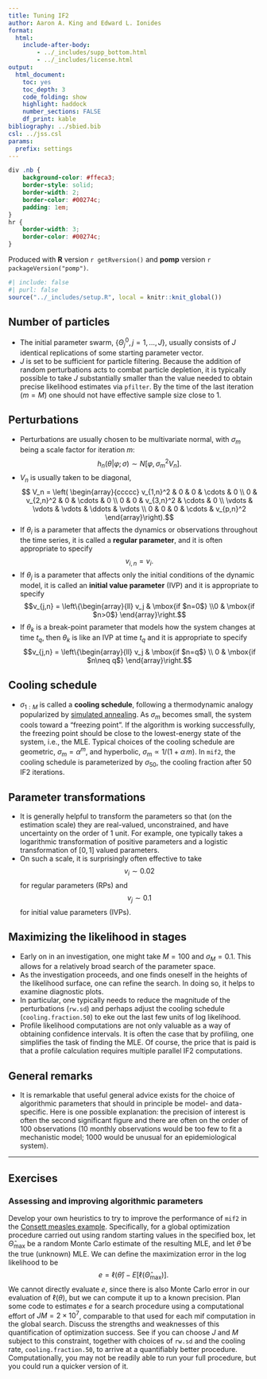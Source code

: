 ```yaml
---
title: Tuning IF2
author: Aaron A. King and Edward L. Ionides
format: 
  html: 
    include-after-body:
        - ../_includes/supp_bottom.html
        - ../_includes/license.html
output:
  html_document:
    toc: yes
    toc_depth: 3
    code_folding: show
    highlight: haddock
    number_sections: FALSE
    df_print: kable
bibliography: ../sbied.bib
csl: ../jss.csl
params:
  prefix: settings
---
```


```css
div .nb {
	background-color: #ffeca3;
	border-style: solid;
	border-width: 2;
	border-color: #00274c;
	padding: 1em;
}
hr {
	border-width: 3;
	border-color: #00274c;
}
```

\newcommand\prob[1]{\mathbb{P}\left[{#1}\right]}
\newcommand\expect[1]{\mathbb{E}\left[{#1}\right]}
\newcommand\var[1]{\mathrm{Var}\left[{#1}\right]}
\newcommand\dist[2]{\mathrm{#1}\left(#2\right)}
\newcommand\lik{\mathcal{L}}
\newcommand\loglik{\ell}

Produced with **R** version `r getRversion()` and **pomp** version `r packageVersion("pomp")`.

```r
#| include: false
#| purl: false
source("../_includes/setup.R", local = knitr::knit_global())
```

## Number of particles

-   The initial parameter swarm, $\{ \Theta^0_j, j=1,\dots,J\}$, usually consists of $J$ identical replications of some starting parameter vector.
-   $J$ is set to be sufficient for particle filtering. Because the addition of random perturbations acts to combat particle depletion, it is typically possible to take $J$ substantially smaller than the value needed to obtain precise likelihood estimates via `pfilter`. By the time of the last iteration ($m=M$) one should not have effective sample size close to 1.

## Perturbations

-   Perturbations are usually chosen to be multivariate normal, with $\sigma_m$ being a scale factor for iteration $m$: $$h_n(\theta|\varphi;\sigma) \sim N[\varphi, \sigma^2_m V_n].$$
-   $V_n$ is usually taken to be diagonal, $$ V_n = \left( \begin{array}{ccccc}
    v_{1,n}^2 & 0 & 0 & \cdots & 0 \\
    0 & v_{2,n}^2 &  0 & \cdots & 0 \\
    0 & 0 & v_{3,n}^2 & \cdots & 0 \\
    \vdots & \vdots & \vdots & \ddots & \vdots \\
    0 & 0 & 0 & \cdots & v_{p,n}^2 \end{array}\right).$$
-   If $\theta_i$ is a parameter that affects the dynamics or observations throughout the time series, it is called a **regular parameter**, and it is often appropriate to specify $$v_{i,n} = v_i.$$
-   If $\theta_j$ is a parameter that affects only the initial conditions of the dynamic model, it is called an **initial value parameter** (IVP) and it is appropriate to specify $$v_{j,n} = \left\{\begin{array}{ll} v_j & \mbox{if $n=0$} \\0 & \mbox{if $n>0$} \end{array}\right.$$
-   If $\theta_k$ is a break-point parameter that models how the system changes at time $t_q$, then $\theta_k$ is like an IVP at time $t_q$ and it is appropriate to specify $$v_{j,n} = \left\{\begin{array}{ll} v_j & \mbox{if $n=q$} \\    0 & \mbox{if $n\neq q$} \end{array}\right.$$

## Cooling schedule

-   $\sigma_{1:M}$ is called a **cooling schedule**, following a thermodynamic analogy popularized by [simulated annealing](https://en.wikipedia.org/wiki/Simulated_annealing). As $\sigma_m$ becomes small, the system cools toward a "freezing point". If the algorithm is working successfully, the freezing point should be close to the lowest-energy state of the system, i.e., the MLE. Typical choices of the cooling schedule are geometric, $\sigma_m = \alpha^m$, and hyperbolic, $\sigma_m \propto 1/(1+\alpha\,m)$. In `mif2`, the cooling schedule is parameterized by $\sigma_{50}$, the cooling fraction after 50 IF2 iterations.

## Parameter transformations

-   It is generally helpful to transform the parameters so that (on the estimation scale) they are real-valued, unconstrained, and have uncertainty on the order of 1 unit. For example, one typically takes a logarithmic transformation of positive parameters and a logistic transformation of $[0,1]$ valued parameters.
-   On such a scale, it is surprisingly often effective to take $$v_i \sim 0.02$$ for regular parameters (RPs) and $$v_j \sim 0.1$$ for initial value parameters (IVPs).

## Maximizing the likelihood in stages

-   Early on in an investigation, one might take $M=100$ and $\sigma_M=0.1$. This allows for a relatively broad search of the parameter space.
-   As the investigation proceeds, and one finds oneself in the heights of the likelihood surface, one can refine the search. In doing so, it helps to examine diagnostic plots.
-   In particular, one typically needs to reduce the magnitude of the perturbations (`rw.sd`) and perhaps adjust the cooling schedule (`cooling.fraction.50`) to eke out the last few units of log likelihood.
-   Profile likelihood computations are not only valuable as a way of obtaining confidence intervals. It is often the case that by profiling, one simplifies the task of finding the MLE. Of course, the price that is paid is that a profile calculation requires multiple parallel IF2 computations.

## General remarks

-   It is remarkable that useful general advice exists for the choice of algorithmic parameters that should in principle be model- and data-specific. Here is one possible explanation: the precision of interest is often the second significant figure and there are often on the order of 100 observations (10 monthly observations would be too few to fit a mechanistic model; 1000 would be unusual for an epidemiological system).

------------------------------------------------------------------------

## Exercises

### Assessing and improving algorithmic parameters

Develop your own heuristics to try to improve the performance of `mif2` in the [Consett measles example](./main.pdf). Specifically, for a global optimization procedure carried out using random starting values in the specified box, let $\hat\Theta_{\mathrm{max}}$ be a random Monte Carlo estimate of the resulting MLE, and let $\hat\theta$ be the true (unknown) MLE. We can define the maximization error in the log likelihood to be $$e = \ell(\hat\theta) - E[\ell(\hat\Theta_{\mathrm{max}})].$$ We cannot directly evaluate $e$, since there is also Monte Carlo error in our evaluation of $\ell(\theta)$, but we can compute it up to a known precision. Plan some code to estimates $e$ for a search procedure using a computational effort of $JM=2\times 10^7$, comparable to that used for each mif computation in the global search. Discuss the strengths and weaknesses of this quantification of optimization success. See if you can choose $J$ and $M$ subject to this constraint, together with choices of `rw.sd` and the cooling rate, `cooling.fraction.50`, to arrive at a quantifiably better procedure. Computationally, you may not be readily able to run your full procedure, but you could run a quicker version of it.
